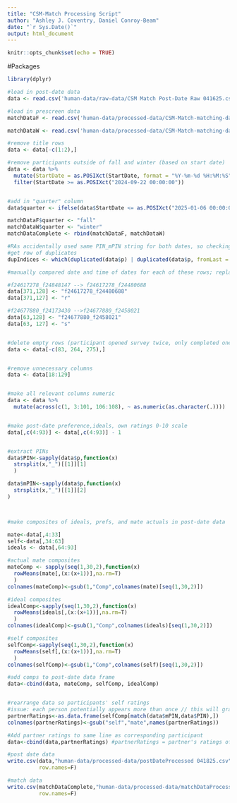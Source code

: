 ```yaml
---
title: "CSM-Match Processing Script"
author: "Ashley J. Coventry, Daniel Conroy-Beam"
date: "`r Sys.Date()`"
output: html_document
---
```


```r
knitr::opts_chunk$set(echo = TRUE)
```

#Packages

```r
library(dplyr)

```



```r

#load in post-date data
data <- read.csv('human-data/raw-data/CSM Match Post-Date Raw 041625.csv')

#load in prescreen data
matchDataF <- read.csv('human-data/processed-data/CSM-Match-matching-data-F24.csv')

matchDataW <- read.csv('human-data/processed-data/CSM-Match-matching-data-W25.csv')

```

```r

#remove title rows
data <- data[-c(1:2),]

#remove participants outside of fall and winter (based on start date)
data <- data %>%
  mutate(StartDate = as.POSIXct(StartDate, format = "%Y-%m-%d %H:%M:%S")) %>%
  filter(StartDate >= as.POSIXct("2024-09-22 00:00:00"))


#add in "quarter" column
data$quarter <- ifelse(data$StartDate <= as.POSIXct("2025-01-06 00:00:00"), "fall", "winter")

matchDataF$quarter <- "fall"
matchDataW$quarter <- "winter"
matchDataComplete <- rbind(matchDataF, matchDataW)

#RAs accidentally used same PIN_mPIN string for both dates, so checking for duplicate date IDs
#get row of duplicates
dupIndices <- which(duplicated(data$p) | duplicated(data$p, fromLast = TRUE))

#manually compared date and time of dates for each of these rows; replace incorrect pin & condition with correct one (pins and conditions both came from survey link)

#f24617278_f24848147 --> f24617278_f24480688
data[371,128] <- "f24617278_f24480688"
data[371,127] <- "r"

#f24677880_f24173430 -->f24677880_f2458021
data[63,128] <- "f24677880_f2458021"
data[63, 127] <- "s"


#delete empty rows (participant opened survey twice, only completed one tab) & test row (row 275)
data <- data[-c(83, 264, 275),]


#remove unnecessary columns
data <- data[18:129]


#make all relevant columns numeric
data <- data %>%
  mutate(across(c(1, 3:101, 106:108), ~ as.numeric(as.character(.))))


#make post-date preference,ideals, own ratings 0-10 scale
data[,c(4:93)] <- data[,c(4:93)] - 1


#extract PINs
data$PIN<-sapply(data$p,function(x)
  strsplit(x,"_")[[1]][1]
  )

data$mPIN<-sapply(data$p,function(x)
  strsplit(x,"_")[[1]][2]
)



#make composites of ideals, prefs, and mate actuals in post-date data

mate<-data[,4:33]
self<-data[,34:63]
ideals <- data[,64:93]

#actual mate composites
mateComp <- sapply(seq(1,30,2),function(x)
  rowMeans(mate[,(x:(x+1))],na.rm=T)
  )
colnames(mateComp)<-gsub(1,"Comp",colnames(mate)[seq(1,30,2)])

#ideal composites
idealComp<-sapply(seq(1,30,2),function(x)
  rowMeans(ideals[,(x:(x+1))],na.rm=T)
  )
colnames(idealComp)<-gsub(1,"Comp",colnames(ideals)[seq(1,30,2)])

#self composites
selfComp<-sapply(seq(1,30,2),function(x)
  rowMeans(self[,(x:(x+1))],na.rm=T)
  )
colnames(selfComp)<-gsub(1,"Comp",colnames(self)[seq(1,30,2)])

#add comps to post-date data frame
data<-cbind(data, mateComp, selfComp, idealComp)


#rearrange data so participants' self ratings
#issue: each person potentially appears more than once // this will grab just theri first appearance
partnerRatings<-as.data.frame(selfComp[match(data$mPIN,data$PIN),])
colnames(partnerRatings)<-gsub("self","mate",names(partnerRatings))

#Add partner ratings to same line as corresponding participant
data<-cbind(data,partnerRatings) #partnerRatings = partner's ratings of themselves

```


```r

#post date data
write.csv(data,"human-data/processed-data/postDateProcessed 041825.csv",
          row.names=F)

#match data
write.csv(matchDataComplete,"human-data/processed-data/matchDataProcessed 041825.csv",
          row.names=F)

```


